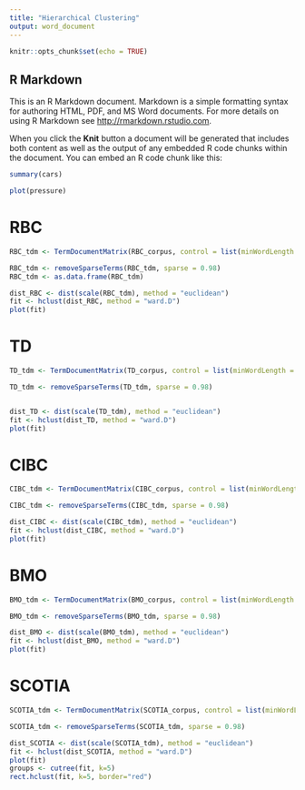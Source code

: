 ---
title: "Hierarchical Clustering"
output: word_document
---

```{r setup, include=FALSE}
knitr::opts_chunk$set(echo = TRUE)
```

## R Markdown

This is an R Markdown document. Markdown is a simple formatting syntax for authoring HTML, PDF, and MS Word documents. For more details on using R Markdown see <http://rmarkdown.rstudio.com>.

When you click the **Knit** button a document will be generated that includes both content as well as the output of any embedded R code chunks within the document. You can embed an R code chunk like this:

```{r cars}
summary(cars)
```


```{r pressure, echo=FALSE}
plot(pressure)
```



# RBC

```{r}

RBC_tdm <- TermDocumentMatrix(RBC_corpus, control = list(minWordLength = 1))

RBC_tdm <- removeSparseTerms(RBC_tdm, sparse = 0.98)
RBC_tdm <- as.data.frame(RBC_tdm)

dist_RBC <- dist(scale(RBC_tdm), method = "euclidean")
fit <- hclust(dist_RBC, method = "ward.D")
plot(fit)

```

# TD

```{r}
TD_tdm <- TermDocumentMatrix(TD_corpus, control = list(minWordLength = 1))

TD_tdm <- removeSparseTerms(TD_tdm, sparse = 0.98)


dist_TD <- dist(scale(TD_tdm), method = "euclidean")
fit <- hclust(dist_TD, method = "ward.D")
plot(fit)


```

# CIBC

```{r}
CIBC_tdm <- TermDocumentMatrix(CIBC_corpus, control = list(minWordLength = 1))

CIBC_tdm <- removeSparseTerms(CIBC_tdm, sparse = 0.98)

dist_CIBC <- dist(scale(CIBC_tdm), method = "euclidean")
fit <- hclust(dist_CIBC, method = "ward.D")
plot(fit)


```


# BMO

```{r}
BMO_tdm <- TermDocumentMatrix(BMO_corpus, control = list(minWordLength = 1))

BMO_tdm <- removeSparseTerms(BMO_tdm, sparse = 0.98)

dist_BMO <- dist(scale(BMO_tdm), method = "euclidean")
fit <- hclust(dist_BMO, method = "ward.D")
plot(fit)

```


# SCOTIA


```{r}
SCOTIA_tdm <- TermDocumentMatrix(SCOTIA_corpus, control = list(minWordLength = 1))

SCOTIA_tdm <- removeSparseTerms(SCOTIA_tdm, sparse = 0.98)

dist_SCOTIA <- dist(scale(SCOTIA_tdm), method = "euclidean")
fit <- hclust(dist_SCOTIA, method = "ward.D")
plot(fit)
groups <- cutree(fit, k=5)   
rect.hclust(fit, k=5, border="red")

```

